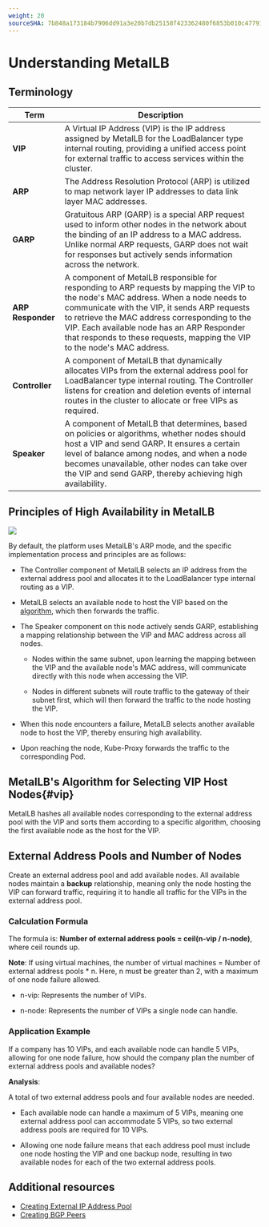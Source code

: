 ```yaml
---
weight: 20
sourceSHA: 7b848a173184b7906dd91a3e20b7db25158f423362480f6853b010c47791f756
---
```


# Understanding MetalLB

## Terminology

| Term              | Description                                                                                                                                                                                                                                                                                                                                                     |
| ----------------- | --------------------------------------------------------------------------------------------------------------------------------------------------------------------------------------------------------------------------------------------------------------------------------------------------------------------------------------------------------------- |
| **VIP**           | A Virtual IP Address (VIP) is the IP address assigned by MetalLB for the LoadBalancer type internal routing, providing a unified access point for external traffic to access services within the cluster.                                                                                                                                                       |
| **ARP**           | The Address Resolution Protocol (ARP) is utilized to map network layer IP addresses to data link layer MAC addresses.                                                                                                                                                                                                                                           |
| **GARP**          | Gratuitous ARP (GARP) is a special ARP request used to inform other nodes in the network about the binding of an IP address to a MAC address. Unlike normal ARP requests, GARP does not wait for responses but actively sends information across the network.                                                                                                   |
| **ARP Responder** | A component of MetalLB responsible for responding to ARP requests by mapping the VIP to the node's MAC address. When a node needs to communicate with the VIP, it sends ARP requests to retrieve the MAC address corresponding to the VIP. Each available node has an ARP Responder that responds to these requests, mapping the VIP to the node's MAC address. |
| **Controller**    | A component of MetalLB that dynamically allocates VIPs from the external address pool for LoadBalancer type internal routing. The Controller listens for creation and deletion events of internal routes in the cluster to allocate or free VIPs as required.                                                                                                   |
| **Speaker**       | A component of MetalLB that determines, based on policies or algorithms, whether nodes should host a VIP and send GARP. It ensures a certain level of balance among nodes, and when a node becomes unavailable, other nodes can take over the VIP and send GARP, thereby achieving high availability.                                                           |

## Principles of High Availability in MetalLB

![](../assets/metallbfix.png)

By default, the platform uses MetalLB's ARP mode, and the specific implementation process and principles are as follows:

- The Controller component of MetalLB selects an IP address from the external address pool and allocates it to the LoadBalancer type internal routing as a VIP.

- MetalLB selects an available node to host the VIP based on the [algorithm](#vip), which then forwards the traffic.

- The Speaker component on this node actively sends GARP, establishing a mapping relationship between the VIP and MAC address across all nodes.

  - Nodes within the same subnet, upon learning the mapping between the VIP and the available node's MAC address, will communicate directly with this node when accessing the VIP.

  - Nodes in different subnets will route traffic to the gateway of their subnet first, which will then forward the traffic to the node hosting the VIP.

- When this node encounters a failure, MetalLB selects another available node to host the VIP, thereby ensuring high availability.

- Upon reaching the node, Kube-Proxy forwards the traffic to the corresponding Pod.

## MetalLB's Algorithm for Selecting VIP Host Nodes\{#vip}

MetalLB hashes all available nodes corresponding to the external address pool with the VIP and sorts them according to a specific algorithm, choosing the first available node as the host for the VIP.

## External Address Pools and Number of Nodes

Create an external address pool and add available nodes. All available nodes maintain a **backup** relationship, meaning only the node hosting the VIP can forward traffic, requiring it to handle all traffic for the VIPs in the external address pool.

### Calculation Formula

The formula is: **Number of external address pools = ceil(n-vip / n-node)**, where ceil rounds up.

**Note**: If using virtual machines, the number of virtual machines = Number of external address pools \* n. Here, n must be greater than 2, with a maximum of one node failure allowed.

- n-vip: Represents the number of VIPs.

- n-node: Represents the number of VIPs a single node can handle.

### Application Example

If a company has 10 VIPs, and each available node can handle 5 VIPs, allowing for one node failure, how should the company plan the number of external address pools and available nodes?

**Analysis**:

A total of two external address pools and four available nodes are needed.

- Each available node can handle a maximum of 5 VIPs, meaning one external address pool can accommodate 5 VIPs, so two external address pools are required for 10 VIPs.

- Allowing one node failure means that each address pool must include one node hosting the VIP and one backup node, resulting in two available nodes for each of the two external address pools.

## Additional resources

- [Creating External IP Address Pool](../functions/create_metallb.mdx)
- [Creating BGP Peers](../functions/create_bgppeer.mdx)
